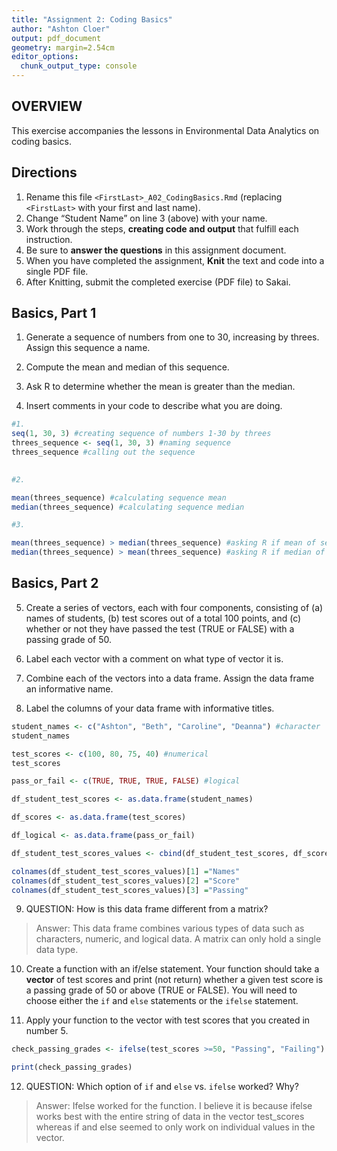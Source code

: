 ```yaml
---
title: "Assignment 2: Coding Basics"
author: "Ashton Cloer"
output: pdf_document
geometry: margin=2.54cm
editor_options: 
  chunk_output_type: console
---
```


## OVERVIEW

This exercise accompanies the lessons in Environmental Data Analytics on coding basics.

## Directions

1.  Rename this file `<FirstLast>_A02_CodingBasics.Rmd` (replacing `<FirstLast>` with your first and last name).
2.  Change "Student Name" on line 3 (above) with your name.
3.  Work through the steps, **creating code and output** that fulfill each instruction.
4.  Be sure to **answer the questions** in this assignment document.
5.  When you have completed the assignment, **Knit** the text and code into a single PDF file.
6.  After Knitting, submit the completed exercise (PDF file) to Sakai.

## Basics, Part 1

1.  Generate a sequence of numbers from one to 30, increasing by threes. Assign this sequence a name.

2.  Compute the mean and median of this sequence.

3.  Ask R to determine whether the mean is greater than the median.

4.  Insert comments in your code to describe what you are doing.

```r
#1. 
seq(1, 30, 3) #creating sequence of numbers 1-30 by threes
threes_sequence <- seq(1, 30, 3) #naming sequence
threes_sequence #calling out the sequence

 
#2. 

mean(threes_sequence) #calculating sequence mean
median(threes_sequence) #calculating sequence median 

#3. 

mean(threes_sequence) > median(threes_sequence) #asking R if mean of sequence is greater than the median
median(threes_sequence) > mean(threes_sequence) #asking R if median of sequence is greater than mean

```

## Basics, Part 2

5.  Create a series of vectors, each with four components, consisting of (a) names of students, (b) test scores out of a total 100 points, and (c) whether or not they have passed the test (TRUE or FALSE) with a passing grade of 50.

6.  Label each vector with a comment on what type of vector it is.

7.  Combine each of the vectors into a data frame. Assign the data frame an informative name.

8.  Label the columns of your data frame with informative titles.

```r
student_names <- c("Ashton", "Beth", "Caroline", "Deanna") #character
student_names

test_scores <- c(100, 80, 75, 40) #numerical 
test_scores

pass_or_fail <- c(TRUE, TRUE, TRUE, FALSE) #logical 

df_student_test_scores <- as.data.frame(student_names)

df_scores <- as.data.frame(test_scores)

df_logical <- as.data.frame(pass_or_fail)

df_student_test_scores_values <- cbind(df_student_test_scores, df_scores, df_logical)

colnames(df_student_test_scores_values)[1] ="Names"
colnames(df_student_test_scores_values)[2] ="Score"
colnames(df_student_test_scores_values)[3] ="Passing"
```

9.  QUESTION: How is this data frame different from a matrix?

> Answer: This data frame combines various types of data such as characters, numeric, and logical data. A matrix can only hold a single data type. 

10. Create a function with an if/else statement. Your function should take a **vector** of test scores and print (not return) whether a given test score is a passing grade of 50 or above (TRUE or FALSE). You will need to choose either the `if` and `else` statements or the `ifelse` statement. 

11. Apply your function to the vector with test scores that you created in number 5.

```r
check_passing_grades <- ifelse(test_scores >=50, "Passing", "Failing")

print(check_passing_grades)
```

12. QUESTION: Which option of `if` and `else` vs. `ifelse` worked? Why?

> Answer: Ifelse worked for the function. I believe it is because ifelse works best with the entire string of data in the vector test_scores whereas if and else seemed to only work on individual values in the vector. 
